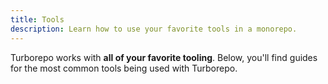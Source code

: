 ```yaml
---
title: Tools
description: Learn how to use your favorite tools in a monorepo.
---
```



Turborepo works with **all of your favorite tooling**. Below, you'll find guides for the most common tools being used with Turborepo.

<Cards>
  <Card title="Biome" href="/repo/docs/guides/tools/biome" />
  <Card title="Docker" href="/repo/docs/guides/tools/docker" />
  <Card title="ESLint" href="/repo/docs/guides/tools/eslint" />
  <Card title="Jest" href="/repo/docs/guides/tools/jest" />
  <Card title="Prisma" href="/repo/docs/guides/tools/prisma" />
  <Card title="shadcn/ui" href="/repo/docs/guides/tools/shadcn-ui" />
  <Card title="Storybook" href="/repo/docs/guides/tools/storybook" />
  <Card title="TypeScript" href="/repo/docs/guides/tools/typescript" />
  <Card title="Vitest" href="/repo/docs/guides/tools/vitest" />
</Cards>
